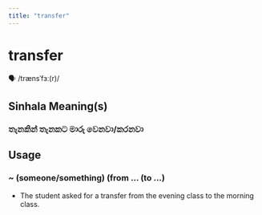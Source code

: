 ```yaml
---
title: "transfer"
---
```


# transfer

🗣️ /trænsˈfɜː(r)/

## Sinhala Meaning(s)

### තැනකින් තැනකට මාරු වෙනවා/කරනවා

## Usage

### ~ (someone/something) (from … (to …)

- The student asked for a transfer from the evening class to the morning class.


